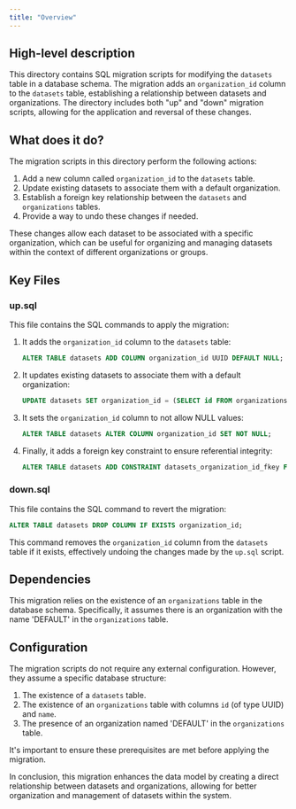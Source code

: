 ```yaml
---
title: "Overview"
---
```


## High-level description
This directory contains SQL migration scripts for modifying the `datasets` table in a database schema. The migration adds an `organization_id` column to the `datasets` table, establishing a relationship between datasets and organizations. The directory includes both "up" and "down" migration scripts, allowing for the application and reversal of these changes.

## What does it do?
The migration scripts in this directory perform the following actions:

1. Add a new column called `organization_id` to the `datasets` table.
2. Update existing datasets to associate them with a default organization.
3. Establish a foreign key relationship between the `datasets` and `organizations` tables.
4. Provide a way to undo these changes if needed.

These changes allow each dataset to be associated with a specific organization, which can be useful for organizing and managing datasets within the context of different organizations or groups.

## Key Files

### up.sql
This file contains the SQL commands to apply the migration:

1. It adds the `organization_id` column to the `datasets` table:
   ```sql
   ALTER TABLE datasets ADD COLUMN organization_id UUID DEFAULT NULL;
   ```

2. It updates existing datasets to associate them with a default organization:
   ```sql
   UPDATE datasets SET organization_id = (SELECT id FROM organizations WHERE name = 'DEFAULT');
   ```

3. It sets the `organization_id` column to not allow NULL values:
   ```sql
   ALTER TABLE datasets ALTER COLUMN organization_id SET NOT NULL;
   ```

4. Finally, it adds a foreign key constraint to ensure referential integrity:
   ```sql
   ALTER TABLE datasets ADD CONSTRAINT datasets_organization_id_fkey FOREIGN KEY (organization_id) REFERENCES organizations(id);
   ```

### down.sql
This file contains the SQL command to revert the migration:

```sql
ALTER TABLE datasets DROP COLUMN IF EXISTS organization_id;
```

This command removes the `organization_id` column from the `datasets` table if it exists, effectively undoing the changes made by the `up.sql` script.

## Dependencies
This migration relies on the existence of an `organizations` table in the database schema. Specifically, it assumes there is an organization with the name 'DEFAULT' in the `organizations` table.

## Configuration
The migration scripts do not require any external configuration. However, they assume a specific database structure:

1. The existence of a `datasets` table.
2. The existence of an `organizations` table with columns `id` (of type UUID) and `name`.
3. The presence of an organization named 'DEFAULT' in the `organizations` table.

It's important to ensure these prerequisites are met before applying the migration.

In conclusion, this migration enhances the data model by creating a direct relationship between datasets and organizations, allowing for better organization and management of datasets within the system.